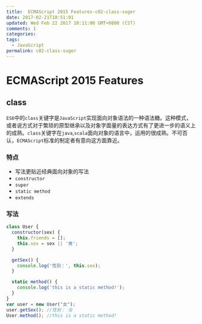 ```yaml
---
title:  ECMAScript 2015 Features-c02-class-suger
date: 2017-02-21T18:51:01
updated: Wed Feb 22 2017 10:11:00 GMT+0800 (CST)
comments: 1
categories:
tags:
  - JavaScript
permalink: c02-class-suger
---
```


# ECMAScript 2015 Features

## class

`ES6`中的`class`关键字是`JavaScript`实现面向对象语法的一种语法糖。这种模式，或者说方式对于繁琐的原型继承以及对象字面量的表达方式有了更进一步的语义上的成熟。`class`关键字在`java`,`scala`面向对象的语言中，运用的很成熟。不可否认，`ECMAScript`标准的制定者有意向这方面靠近。

### 特点

- 写法更贴近经典面向对象的写法
- `constructor`
- `super`
- `static method`
- `extends`


### 写法

```js
class User {
  constructor(sex) {
    this.friends = [];
    this.sex = sex || '男';
  }

  getSex() {
    console.log('性别：', this.sex);
  }

  static method() {
    console.log('this is a static method!');
  }
}
var user = new User("女");
user.getSex(); //性别： 女
User.method(); //this is a static method!
```
